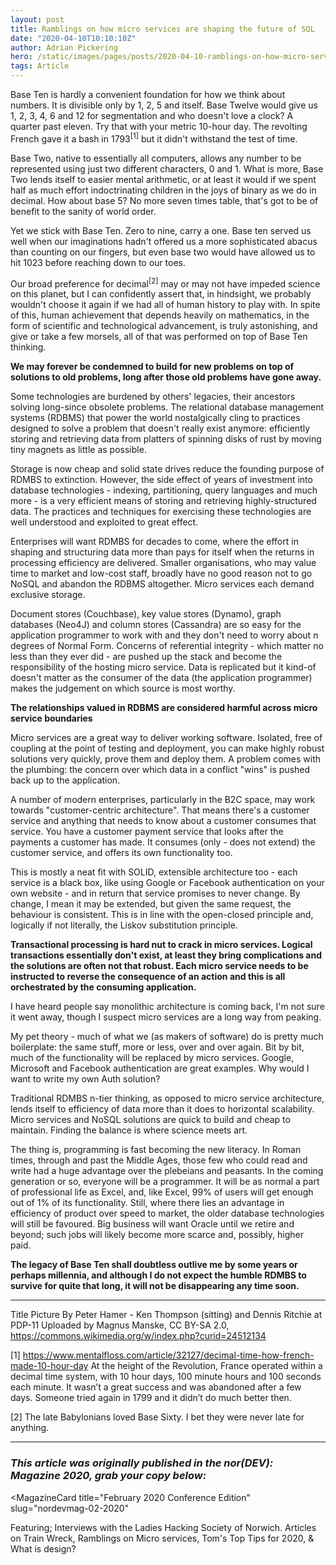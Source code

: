 ```yaml
---
layout: post
title: Ramblings on how micro services are shaping the future of SQL
date: "2020-04-10T10:10:10Z"
author: Adrian Pickering
hero: /static/images/pages/posts/2020-04-10-ramblings-on-how-micro-services-are-shaping-the-future-of-sql/hero.jpg
tags: Article
---
```


Base Ten is hardly a convenient foundation for how we think about numbers. It is divisible only by 1, 2, 5 and itself. Base Twelve would give us 1, 2, 3, 4, 6 and 12 for segmentation and who doesn't love a clock? A quarter past eleven. Try that with your metric 10-hour day. The revolting French gave it a bash in 1793<sup>[1]</sup> but it didn't withstand the test of time.

Base Two, native to essentially all computers, allows any number to be represented using just two different characters, 0 and 1. What is more, Base Two lends itself to easier mental arithmetic, or at least it would if we spent half as much effort indoctrinating children in the joys of binary as we do in decimal. How about base 5? No more seven times table, that's got to be of benefit to the sanity of world order.

Yet we stick with Base Ten. Zero to nine, carry a one. Base ten served us well when our imaginations hadn't offered us a more sophisticated abacus than counting on our fingers, but even base two would have allowed us to hit 1023 before reaching down to our toes.

Our broad preference for decimal<sup>[2]</sup> may or may not have impeded science on this planet, but I can confidently assert that, in hindsight, we probably wouldn't choose it again if we had all of human history to play with. In spite of this, human achievement that depends heavily on mathematics, in the form of scientific and technological advancement, is truly astonishing, and give or take a few morsels, all of that was performed on top of Base Ten thinking.

**We may forever be condemned to build for new problems on top of solutions to old problems, long after those old problems have gone away.**

Some technologies are burdened by others' legacies, their ancestors solving long-since obsolete problems. The relational database management systems (RDBMS) that power the world nostalgically cling to practices designed to solve a problem that doesn't really exist anymore: efficiently storing and retrieving data from platters of spinning disks of rust by moving tiny magnets as little as possible.

Storage is now cheap and solid state drives reduce the founding purpose of RDMBS to extinction. However, the side effect of years of investment into database technologies - indexing, partitioning, query languages and much more - is a very efficient means of storing and retrieving highly-structured data. The practices and techniques for exercising these technologies are well understood and exploited to great effect.

Enterprises will want RDMBS for decades to come, where the effort in shaping and structuring data more than pays for itself when the returns in processing efficiency are delivered. Smaller organisations, who may value time to market and low-cost staff, broadly have no good reason not to go NoSQL and abandon the RDBMS altogether.  Micro services each demand exclusive storage.

Document stores (Couchbase), key value stores (Dynamo), graph databases (Neo4J) and column stores (Cassandra) are so easy for the application programmer to work with and they don't need to worry about n degrees of Normal Form. Concerns of referential integrity - which matter no less than they ever did - are pushed up the stack and become the responsibility of the hosting micro service. Data is replicated but it kind-of doesn't matter as the consumer of the data (the application programmer) makes the judgement on which source is most worthy.

**The relationships valued in RDBMS are considered harmful across micro service boundaries**

Micro services are a great way to deliver working software. Isolated, free of coupling at the point of testing and deployment, you can make highly robust solutions very quickly, prove them and deploy them. A problem comes with the plumbing: the concern over which data in a conflict "wins" is pushed back up to the application.

A number of modern enterprises, particularly in the B2C space, may work towards "customer-centric architecture". That means there's a customer service and anything that needs to know about a customer consumes that service. You have a customer payment service that looks after the payments a customer has made. It consumes (only - does not extend) the customer service, and offers its own functionality too.

This is mostly a neat fit with SOLID, extensible architecture too - each service is a black box, like using Google or Facebook authentication on your own website - and in return that service promises to never change. By change, I mean it may be extended, but given the same request, the behaviour is consistent. This is in line with the open-closed principle and, logically if not literally, the Liskov substitution principle.

**Transactional processing is hard nut to crack in micro services. Logical transactions essentially don't exist, at least they bring complications and the solutions are often not that robust. Each micro service needs to be instructed to reverse the consequence of an action and this is all orchestrated by the consuming application.**

I have heard people say monolithic architecture is coming back, I'm not sure it went away, though I suspect micro services are a long way from peaking.

My pet theory - much of what we (as makers of software) do is pretty much boilerplate: the same stuff, more or less, over and over again. Bit by bit, much of the functionality will be replaced by micro services. Google, Microsoft and Facebook authentication are great examples. Why would I want to write my own Auth solution?

Traditional RDMBS n-tier thinking, as opposed to micro service architecture, lends itself to efficiency of data more than it does to horizontal scalability. Micro services and NoSQL solutions are quick to build and cheap to maintain.  Finding the balance is where science meets art.

The thing is, programming is fast becoming the new literacy. In Roman times, through and past the Middle Ages, those few who could read and write had a huge advantage over the plebeians and peasants. In the coming generation or so, everyone will be a programmer. It will be as normal a part of professional life as Excel, and, like Excel, 99% of users will get enough out of 1% of its functionality. Still, where there lies an advantage in efficiency of product over speed to market, the older database technologies will still be favoured. Big business will want Oracle until we retire and beyond; such jobs will likely become more scarce and, possibly, higher paid.

**The legacy of Base Ten shall doubtless outlive me by some years or perhaps millennia, and although I do not expect the humble RDMBS to survive for quite that long, it will not be disappearing any time soon.**

***

Title Picture By Peter Hamer - Ken Thompson (sitting) and Dennis Ritchie at PDP-11 Uploaded by Magnus Manske, CC BY-SA 2.0, <https://commons.wikimedia.org/w/index.php?curid=24512134>

[1] https://www.mentalfloss.com/article/32127/decimal-time-how-french-made-10-hour-day At the height of the Revolution, France operated within a decimal time system, with 10 hour days, 100 minute hours and 100 seconds each minute. It wasn’t a great success and was abandoned after a few days. Someone tried again in 1799 and it didn’t do much better then.

[2] The late Babylonians loved Base Sixty. I bet they were never late for anything.

***

### _This article was originally published in the nor(DEV): Magazine 2020, grab your copy below:_


<MagazineCard
  title="February 2020 Conference Edition"
  slug="nordevmag-02-2020"
>
  <p>
    Featuring; Interviews with the Ladies Hacking Society of
    Norwich. Articles on Train Wreck, Ramblings on Micro services,
    Tom's Top Tips for 2020, &amp; What is design?
  </p>
</MagazineCard>